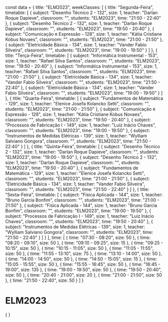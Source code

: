 const data = {
  title: "ELM2023",
  weekClasses: [
    {
      title: "Segunda-Feira",
      timetable: [
        {
          subject: "Desenho Técnico 2 - 132",
          size: 1,
          teacher: "Darlan Roque Dapieve",
          classroom: "",
          students: "ELM2023",
          time: "21:50 - 22:40"
        },
        {
          subject: "Desenho Técnico 2 - 132",
          size: 1,
          teacher: "Darlan Roque Dapieve",
          classroom: "",
          students: "ELM2023",
          time: "19:50 - 20:40"
        },
        {
          subject: "Comunicação e Expressão - 128",
          size: 1,
          teacher: "Kátia Cristiane Kobus Novaes",
          classroom: "",
          students: "ELM2023",
          time: "21:00 - 21:50"
        },
        {
          subject: "Eletricidade Básica - 134",
          size: 1,
          teacher: "Vander Fabio Silveira",
          classroom: "",
          students: "ELM2023",
          time: "19:00 - 19:50"
        }
      ]
    },
    {
      title: "Terça-Feira",
      timetable: [
        {
          subject: "Informática Instrumental - 153",
          size: 1,
          teacher: "Rafael Silva Santos",
          classroom: "",
          students: "ELM2023",
          time: "19:50 - 20:40"
        },
        {
          subject: "Informática Instrumental - 153",
          size: 1,
          teacher: "Rafael Silva Santos",
          classroom: "",
          students: "ELM2023",
          time: "21:00 - 21:50"
        },
        {
          subject: "Eletricidade Básica - 134",
          size: 1,
          teacher: "Vander Fabio Silveira",
          classroom: "",
          students: "ELM2023",
          time: "21:50 - 22:40"
        },
        {
          subject: "Eletricidade Básica - 134",
          size: 1,
          teacher: "Vander Fabio Silveira",
          classroom: "",
          students: "ELM2023",
          time: "19:00 - 19:50"
        }
      ]
    },
    {
      title: "Quarta-Feira",
      timetable: [
        {
          subject: "Fundamentos de Matemática - 129",
          size: 1,
          teacher: "Elenice Josefa Kolancko Setti",
          classroom: "",
          students: "ELM2023",
          time: "21:00 - 21:50"
        },
        {
          subject: "Comunicação e Expressão - 128",
          size: 1,
          teacher: "Kátia Cristiane Kobus Novaes",
          classroom: "",
          students: "ELM2023",
          time: "19:50 - 20:40"
        },
        {
          subject: "Processos de Fabricação I - 149",
          size: 1,
          teacher: "Luiz Inácio Chaves",
          classroom: "",
          students: "ELM2023",
          time: "19:00 - 19:50"
        },
        {
          subject: "Instrumentos de Medidas Elétricas - 139",
          size: 1,
          teacher: "Wylliam Salviano Gongora",
          classroom: "",
          students: "ELM2023",
          time: "21:50 - 22:40"
        }
      ]
    },
    {
      title: "Quinta-Feira",
      timetable: [
        {
          subject: "Desenho Técnico 2 - 132",
          size: 1,
          teacher: "Darlan Roque Dapieve",
          classroom: "",
          students: "ELM2023",
          time: "19:00 - 19:50"
        },
        {
          subject: "Desenho Técnico 2 - 132",
          size: 1,
          teacher: "Darlan Roque Dapieve",
          classroom: "",
          students: "ELM2023",
          time: "19:50 - 20:40"
        },
        {
          subject: "Fundamentos de Matemática - 129",
          size: 1,
          teacher: "Elenice Josefa Kolancko Setti",
          classroom: "",
          students: "ELM2023",
          time: "21:00 - 21:50"
        },
        {
          subject: "Eletricidade Básica - 134",
          size: 1,
          teacher: "Vander Fabio Silveira",
          classroom: "",
          students: "ELM2023",
          time: "21:50 - 22:40"
        }
      ]
    },
    {
      title: "Sexta-Feira",
      timetable: [
        {
          subject: "Física Aplicada - 144",
          size: 1,
          teacher: "Bruno Garcia Bonfim",
          classroom: "",
          students: "ELM2023",
          time: "21:00 - 21:50"
        },
        {
          subject: "Física Aplicada - 144",
          size: 1,
          teacher: "Bruno Garcia Bonfim",
          classroom: "",
          students: "ELM2023",
          time: "19:00 - 19:50"
        },
        {
          subject: "Processos de Fabricação I - 149",
          size: 1,
          teacher: "Luiz Inácio Chaves",
          classroom: "",
          students: "ELM2023",
          time: "19:50 - 20:40"
        },
        {
          subject: "Instrumentos de Medidas Elétricas - 139",
          size: 1,
          teacher: "Wylliam Salviano Gongora",
          classroom: "",
          students: "ELM2023",
          time: "21:50 - 22:40"
        }
      ]
    }
  ],
  time: [
    {
      time: "07:30 - 08:20",
      size: 50
    },
    {
      time: "08:20 - 09:10",
      size: 50
    },
    {
      time: "09:10 - 09:25",
      size: 15
    },
    {
      time: "09:25 - 10:15",
      size: 50
    },
    {
      time: "10:15 - 11:05",
      size: 50
    },
    {
      time: "11:05 - 11:55",
      size: 50
    },
    {
      time: "11:55 - 13:10",
      size: 75
    },
    {
      time: "13:10 - 14:00",
      size: 50
    },
    {
      time: "14:00 - 14:50",
      size: 50
    },
    {
      time: "14:50 - 15:05",
      size: 15
    },
    {
      time: "15:05 - 15:55",
      size: 50
    },
    {
      time: "15:55 - 16:45",
      size: 50
    },
    {
      time: "16:45 - 19:00",
      size: 135
    },
    {
      time: "19:00 - 19:50",
      size: 50
    },
    {
      time: "19:50 - 20:40",
      size: 50
    },
    {
      time: "20:40 - 21:00",
      size: 20
    },
    {
      time: "21:00 - 21:50",
      size: 50
    },
    {
      time: "21:50 - 22:40",
      size: 50
    }
  ]
}

# ELM2023

<div>
    {
        <Grid
            title={data.title} 
            weekClasses={data.weekClasses} 
            time={data.time}
        />
    }
</div>